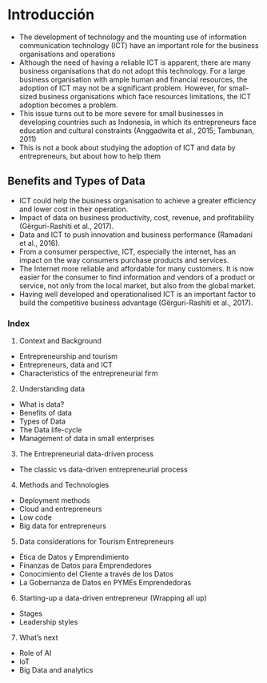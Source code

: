 # Introducción {.unnumbered}

- The  development  of technology and the mounting use of information communication technology (ICT) have an important role for the business organisations and operations
- Although the need of having a reliable ICT is apparent, there are many business organisations that do not adopt this technology. For a large business organisation with ample human and financial resources, the adoption of ICT  may not be a significant problem.  However,  for  small-sized  business  organisations  which face  resources limitations, the ICT adoption becomes a problem. 
- This issue turns out to be more severe for small businesses in developing countries such as Indonesia, in which its entrepreneurs face education and cultural constraints (Anggadwita et al., 2015; Tambunan, 2011)
- This is not a book about studying the adoption of ICT and data by entrepreneurs, but about how to help them 

## Benefits and Types of Data

- ICT could help the business organisation to achieve a greater efficiency and lower cost in their operation. 
- Impact of data on business productivity, cost, revenue, and profitability (Gërguri-Rashiti et al., 2017). 
- Data and ICT to push innovation and business performance (Ramadani et al., 2016). 
- From a consumer perspective, ICT, especially the internet, has an impact on the way consumers purchase products and services. 
- The Internet more reliable and affordable for many customers. It is now easier for the consumer to find information and vendors of a product or service, not only from the local market, but also from the global market. 
- Having well developed and operationalised ICT is an important  factor  to  build  the  competitive  business  advantage  (Gërguri-Rashiti  et  al., 2017).

### Index

1. Context and Background
  - Entrepreneurship and tourism
  - Entrepreneurs, data and ICT
  - Characteristics of the entrepreneurial firm
2. Understanding data
  - What is data?
  - Benefits of data
  - Types of Data
  - The Data life-cycle
  - Management of data in small enterprises
3. The Entrepreneurial data-driven process
  - The classic vs data-driven entrepreneurial process
4. Methods and Technologies
  - Deployment methods
  - Cloud and entrepreneurs
  - Low code
  - Big data for entrepreneurs
5. Data considerations for Tourism Entrepreneurs
  - Ética de Datos y Emprendimiento
  - Finanzas de Datos para Emprendedores
  - Conocimiento del Cliente a través de los Datos
  - La Gobernanza de Datos en PYMEs Emprendedoras
6. Starting-up a data-driven entrepreneur (Wrapping all up)
  - Stages
  - Leadership styles
7. What's next
  - Role of AI
  - IoT
  - Big Data and analytics

